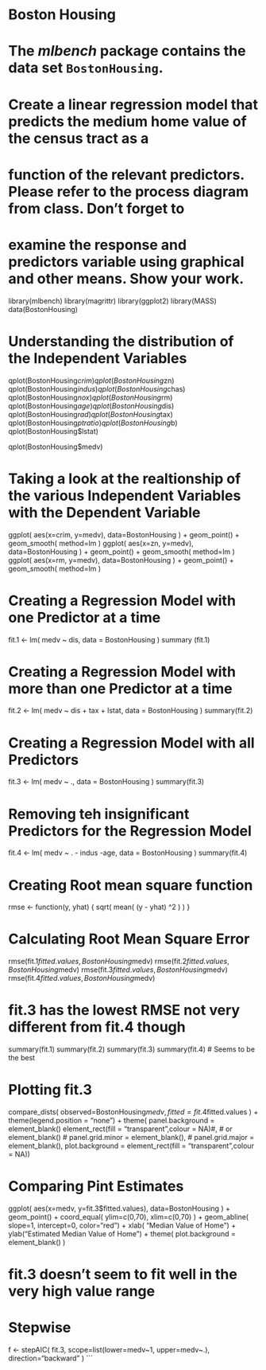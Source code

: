 # Boston Housing
#
# The *mlbench* package contains the data set `BostonHousing`. 
#
# Create a linear regression model that predicts the medium home value of the census tract as a 
# function of the relevant predictors. Please refer to the process diagram from class. Don't forget to 
# examine the response and predictors variable using graphical and other means.  Show your work.

library(mlbench)
library(magrittr)
library(ggplot2)
library(MASS)
data(BostonHousing)

# Understanding the distribution of the Independent Variables
qplot(BostonHousing$crim )
qplot(BostonHousing$zn)
qplot(BostonHousing$indus)
qplot(BostonHousing$chas)
qplot(BostonHousing$nox)
qplot(BostonHousing$rm)
qplot(BostonHousing$age)
qplot(BostonHousing$dis)
qplot(BostonHousing$rad)
qplot( BostonHousing$tax)
qplot(BostonHousing$ptratio)
qplot(BostonHousing$b)
qplot(BostonHousing$lstat)

qplot(BostonHousing$medv)

# Taking a look at the realtionship of the various Independent Variables with the Dependent Variable
ggplot( aes(x=crim, y=medv), data=BostonHousing ) + geom_point() + geom_smooth( method=lm )
ggplot( aes(x=zn, y=medv), data=BostonHousing ) + geom_point() + geom_smooth( method=lm )
ggplot( aes(x=rm, y=medv), data=BostonHousing ) + geom_point() + geom_smooth( method=lm )

# Creating a Regression Model with one Predictor at a time
fit.1 <- lm( medv ~ dis, data = BostonHousing )
summary (fit.1)

# Creating a Regression Model with more than one Predictor at a time
fit.2 <- lm( medv ~ dis + tax + lstat, data = BostonHousing )
summary(fit.2)

# Creating a Regression Model with all Predictors 
fit.3 <- lm( medv ~ ., data = BostonHousing )
summary(fit.3)

# Removing teh insignificant Predictors for the Regression Model
fit.4 <- lm( medv ~ . - indus -age, data = BostonHousing )
summary(fit.4)


# Creating Root mean square function
rmse <- function(y, yhat) {
  sqrt( mean( (y - yhat) ^2 ) )
}

# Calculating Root Mean Square Error 
rmse(fit.1$fitted.values, BostonHousing$medv)
rmse(fit.2$fitted.values, BostonHousing$medv)
rmse(fit.3$fitted.values, BostonHousing$medv)
rmse(fit.4$fitted.values, BostonHousing$medv)

# fit.3 has the lowest RMSE not very different from fit.4 though

summary(fit.1)
summary(fit.2)
summary(fit.3)
summary(fit.4) # Seems to be the best

# Plotting fit.3
compare_dists( observed=BostonHousing$medv, fitted=fit.4$fitted.values ) 
+ theme(legend.position = "none") + theme( panel.background = element_blank() 
element_rect(fill = "transparent",colour = NA)#, # or element_blank() #
panel.grid.minor = element_blank(), # panel.grid.major = element_blank(), 
plot.background = element_rect(fill = "transparent",colour = NA))

# Comparing Pint Estimates
ggplot( aes(x=medv, y=fit.3$fitted.values), data=BostonHousing ) + geom_point() + 
coord_equal( ylim=c(0,70), xlim=c(0,70) ) + geom_abline( slope=1, intercept=0, color="red") 
+ xlab( "Median Value of Home") + ylab("Estimated Median Value of Home") + theme( plot.background = element_blank() )

# fit.3 doesn't seem to fit well in the very high value range

# Stepwise
f <- stepAIC( fit.3, scope=list(lower=medv~1, upper=medv~.), direction="backward" )
```



